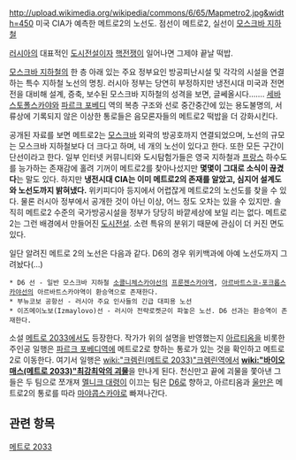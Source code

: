 http://upload.wikimedia.org/wikipedia/commons/6/65/Mapmetro2.jpg&width=450
미국 CIA가 예측한 메트로2의 노선도. 점선이 메트로2, 실선이 [[모스크바 지하철]]

[[러시아]]의 대표적인 [[도시전설]]이자 [[핵전쟁]]이 일어나면 그제야 끝날 떡밥.

[[모스크바 지하철]]의 한 층 아래 있는 주요 정부요인 방공피난시설 및 각각의 시설을 연결하는 특수 지하철 노선의 명칭. 러시아 정부는 당연히 부정하지만 냉전시대 미국과 전면전을 대비해 설계, 증축, 보수된 모스크바 지하철의 성격을 보면, 글쎄올시다……. [[세바스토폴스카야]]와 [[파르크 포베디]] 역의 복층 구조와 선로 중간중간에 있는 용도불명의, 서류상에 기록되지 않은 이상한 통로들은 음모론자들의 메트로2 떡밥을 더 강화시킨다.

공개된 자료를 보면 메트로2는 [[모스크바]] 외곽의 방공호까지 연결되었으며, 노선의 규모는 모스크바 지하철보다 더 크다고 하며, 네 개의 노선이 있다고 한다. 또한 모든 구간이 단선이라고 한다. 일부 인터넷 커뮤니티와 도시탐험가들은 영국 지하철과 [[프랑스]] 하수도를 능가하는 존재감에 홀려 기꺼이 메트로2를 찾아나섰지만 '''몇몇이 그대로 소식이 끊겼다'''는 말도 있다. 하지만 '''냉전시대 CIA는 이미 메트로2의 존재를 알았고, 심지어 설계도와 노선도까지 밝혀냈다.''' 위키피디아 등지에서 어렵잖게 메트로2의 노선도를 찾을 수 있다. 물론 러시아 정부에서 공개한 것이 아닌 이상, 어느 정도 오차는 있을 수 있지만.
솔직히 메트로2 수준의 국가방공시설을 정부가 당당히 바깥세상에 보일 리는 없다. 
메트로2는 그런 배경에서 만들어진 [[도시전설]]. 소련 특유의 분위기 때문에 관심이 더 커진 면도 있다. 

일단 알려진 메트로 2의 노선은 다음과 같다. D6의 경우 위키백과에 아예 노선도까지 그려놨다(...)
 * D6 선 - 일반 모스크바 지하철 [[소콜니체스카야선]]의 [[프룬젠스카야]]역, [[아르바트스코-포크롭스카야선]]의 아르바트스카야역이 환승역으로 존재한다.
 * 부뉴코보 공항선 - 러시아 주요 인사들의 긴급 대피용 노선
 * 이즈메이노보(Izmaylovo)선 - 러시아 전략로켓군이 파놓은 노선. D6 선과는 환승역이 존재한다.

소설 [[메트로 2033]]에서도 등장한다. 작가가 위의 설명을 반영했는지 [[아르티옴]]을 비롯한 주인공 일행은 [[파르크 포베디]]역에 메트로2로 향하는 통로가 있는 것을 확인하고 메트로 2로 이동한다. 여기서 일행은 [[wiki:"크렘린(메트로 2033)"크렘린]]역에서 '''[[wiki:"바이오매스(메트로 2033)"최강최악의 괴물]]'''을 만나게 된다. 천신만고 끝에 괴물을 쫓아낸 그들은 두 팀으로 쪼개져 [[멜니크 대령]]이 이끄는 팀은 [[D6]]로 향하고, 아르티옴과 [[울만]]은 메트로2의 통로를 따라 [[마야콥스카야]]로 빠져나간다.

== 관련 항목 ==
[[메트로 2033]]
